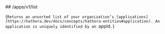 
<MethodPill method="get" />
## /apps/v1/list

{`Returns an unsorted list of your organization’s [applications](https://hathora.dev/docs/concepts/hathora-entities#application). An application is uniquely identified by an `appId`.`}